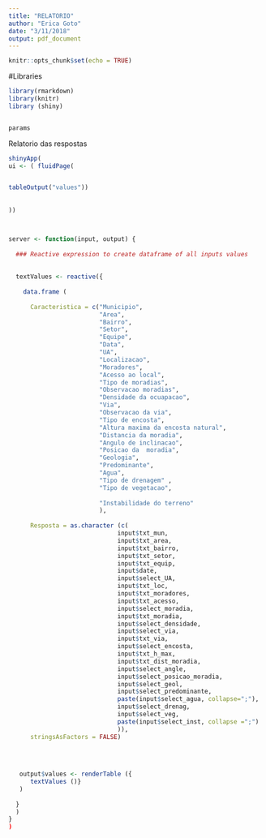 ```yaml
---
title: "RELATORIO"
author: "Erica Goto"
date: "3/11/2018"
output: pdf_document
---
```


```r
knitr::opts_chunk$set(echo = TRUE)
```


#Libraries
```r

library(rmarkdown)
library(knitr)
library (shiny)


params

```

Relatorio das respostas

```r
shinyApp(
ui <- ( fluidPage(


tableOutput("values"))
             
  
))



server <- function(input, output) {
  
  ### Reactive expression to create dataframe of all inputs values
  
  
  textValues <- reactive({
    
    data.frame (
      
      Caracteristica = c("Municipio", 
                         "Area",
                         "Bairro",
                         "Setor", 
                         "Equipe",
                         "Data",
                         "UA",
                         "Localizacao", 
                         "Moradores",
                         "Acesso ao local",
                         "Tipo de moradias",
                         "Observacao moradias",
                         "Densidade da ocuapacao", 
                         "Via", 
                         "Observacao da via",
                         "Tipo de encosta", 
                         "Altura maxima da encosta natural",
                         "Distancia da moradia",
                         "Angulo de inclinacao", 
                         "Posicao da  moradia",
                         "Geologia", 
                         "Predominante",
                         "Agua",
                         "Tipo de drenagem" ,
                         "Tipo de vegetacao",
                         
                         "Instabilidade do terreno"
                         ), 
      
      Resposta = as.character (c(
                              input$txt_mun, 
                              input$txt_area, 
                              input$txt_bairro, 
                              input$txt_setor,
                              input$txt_equip, 
                              input$date, 
                              input$select_UA, 
                              input$txt_loc, 
                              input$txt_moradores, 
                              input$txt_acesso, 
                              input$select_moradia,
                              input$txt_moradia,
                              input$select_densidade,
                              input$select_via, 
                              input$txt_via,
                              input$select_encosta, 
                              input$txt_h_max, 
                              input$txt_dist_moradia, 
                              input$select_angle, 
                              input$select_posicao_moradia,
                              input$select_geol, 
                              input$select_predominante,
                              paste(input$select_agua, collapse=";"),
                              input$select_drenag, 
                              input$select_veg,
                              paste(input$select_inst, collapse =";")
                              )), 
      stringsAsFactors = FALSE)
                              
                            

  
   output$values <- renderTable ({
      textValues ()}
   )
  
  }
  )
}
)
```


